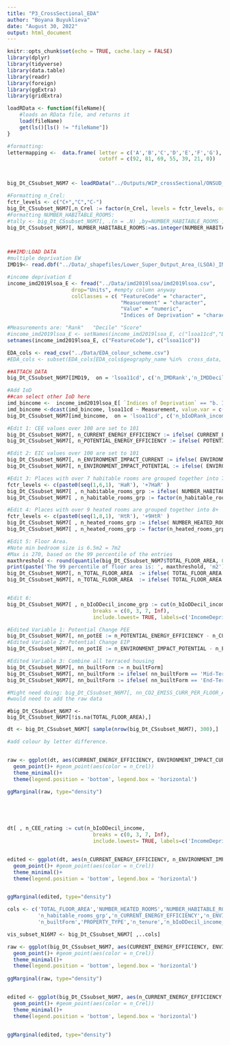 ```yaml
---
title: "P3_CrossSectional_EDA"
author: "Boyana Buyuklieva"
date: "August 30, 2022"
output: html_document
---
```


```r
knitr::opts_chunk$set(echo = TRUE, cache.lazy = FALSE)
library(dplyr)
library(tidyverse)
library(data.table)
library(readr)
library(foreign)
library(ggExtra)
library(gridExtra)

loadRData <- function(fileName){
    #loads an RData file, and returns it
    load(fileName)
    get(ls()[ls() != "fileName"])
}

#formatting:
lettermapping <-  data.frame( letter = c('A','B','C','D','E','F','G'), 
                              cutoff = c(92, 81, 69, 55, 39, 21, 0))



big_Dt_CSsubset_N6M7 <- loadRData("../Outputs/WIP_crossSectional/ONSUD_crossSectional_subset_N16744771.RData")

#Formatting n_Crel:
fctr_levels <- c("C+","C","C-")
big_Dt_CSsubset_N6M7[,n_Crel := factor(n_Crel, levels = fctr_levels, ordered = T)]
#Formatting NUMBER_HABITABLE_ROOMS:
#tally <- big_Dt_CSsubset_N6M7[, .(n = .N) ,by=NUMBER_HABITABLE_ROOMS ]
big_Dt_CSsubset_N6M7[, NUMBER_HABITABLE_ROOMS:=as.integer(NUMBER_HABITABLE_ROOMS)]



###IMD:LOAD DATA
#multiple deprivation EW
IMD19<- read.dbf("../Data/_shapefiles/Lower_Super_Output_Area_(LSOA)_IMD_2019__(OSGB1936)/Lower_Super_Output_Area_(LSOA)_IMD_2019__(OSGB1936).dbf")

#income deprivation E
income_imd2019lsoa_E <- fread("../Data/imd2019lsoa/imd2019lsoa.csv",
                     drop="Units", #empty column anyway
                     colClasses = c( "FeatureCode" = "character",
                                     "Measurement" = "character",
                                     "Value" = "numeric",
                                     "Indices of Deprivation" = "character"))

#Measurements are: "Rank"   "Decile" "Score"
#income_imd2019lsoa_E <- setNames(income_imd2019lsoa_E, c("lsoa11cd","Date","Measurement","Value","Indices of Deprivation") )
setnames(income_imd2019lsoa_E, c("FeatureCode"), c("lsoa11cd"))

EDA_cols <- read_csv("../Data/EDA_colour_scheme.csv")
#EDA_cols <- subset(EDA_cols[EDA_cols$geography_name %in%  cross_data, ])
```

```r
##ATTACH DATA 
big_Dt_CSsubset_N6M7[IMD19,  on = 'lsoa11cd', c('n_IMDRank','n_IMDDecil') := .(IMDRank,IMDDecil)]

#Add IoD
##can select other IoD here
imd_bincome <-  income_imd2019lsoa_E[ `Indices of Deprivation` == "b. Income Deprivation Domain",]
imd_bincome <-dcast(imd_bincome, lsoa11cd ~ Measurement, value.var = c("Value"))
big_Dt_CSsubset_N6M7[imd_bincome,  on = 'lsoa11cd', c('n_bIoDRank_income','n_bIoDDecil_income') := .(Rank,Decile)]

```
 
```r
#Edit 1: CEE values over 100 are set to 101
big_Dt_CSsubset_N6M7[, n_CURRENT_ENERGY_EFFICIENCY := ifelse( CURRENT_ENERGY_EFFICIENCY>100 ,101, CURRENT_ENERGY_EFFICIENCY)]
big_Dt_CSsubset_N6M7[, n_POTENTIAL_ENERGY_EFFICIENCY := ifelse( POTENTIAL_ENERGY_EFFICIENCY>100 ,101, POTENTIAL_ENERGY_EFFICIENCY)]

#Edit 2: EIC values over 100 are set to 101
big_Dt_CSsubset_N6M7[, n_ENVIRONMENT_IMPACT_CURRENT := ifelse( ENVIRONMENT_IMPACT_CURRENT>100 ,101, ENVIRONMENT_IMPACT_CURRENT)]
big_Dt_CSsubset_N6M7[, n_ENVIRONMENT_IMPACT_POTENTIAL := ifelse( ENVIRONMENT_IMPACT_POTENTIAL>100 ,101, ENVIRONMENT_IMPACT_POTENTIAL)]

#Edit 3: Places with over 7 habitable rooms are grouped together into 7+
fctr_levels <- c(paste0(seq(1,6,1), 'HaR'), '+7HaR' )
big_Dt_CSsubset_N6M7[ , n_habitable_rooms_grp := ifelse( NUMBER_HABITABLE_ROOMS>6,'+7HaR', paste0(NUMBER_HABITABLE_ROOMS,'HaR'))]
big_Dt_CSsubset_N6M7[ , n_habitable_rooms_grp := factor(n_habitable_rooms_grp, levels = fctr_levels, ordered = T)]

#Edit 4: Places with over 9 heated rooms are grouped together into 8+
fctr_levels <- c(paste0(seq(1,8,1), 'HtR'), '+9HtR' )
big_Dt_CSsubset_N6M7[ , n_heated_rooms_grp := ifelse( NUMBER_HEATED_ROOMS>8,'+8HtR', paste0(NUMBER_HEATED_ROOMS,'HtR'))]
big_Dt_CSsubset_N6M7[ , n_heated_rooms_grp := factor(n_heated_rooms_grp, levels = fctr_levels, ordered = T)]

#Edit 5: Floor Area. 
#Note min bedroom size is 6.5m2 = 7m2
#Max is 270, based on the 99 percentile of the entries
maxthreshold <- round(quantile(big_Dt_CSsubset_N6M7$TOTAL_FLOOR_AREA, 0.99, na.rm = T),0)
print(paste('The 99 percentile of floor area is: ', maxthreshold, 'm2'))
big_Dt_CSsubset_N6M7[, n_TOTAL_FLOOR_AREA  := ifelse( TOTAL_FLOOR_AREA < 6 ,6, n_TOTAL_FLOOR_AREA)]
big_Dt_CSsubset_N6M7[, n_TOTAL_FLOOR_AREA  := ifelse( TOTAL_FLOOR_AREA > maxthreshold , maxthreshold+1, n_TOTAL_FLOOR_AREA)]


#Edit 6:
big_Dt_CSsubset_N6M7[ , n_bIoDDecil_income_grp := cut(n_bIoDDecil_income,
                            breaks = c(0, 3, 7, Inf),
                            include.lowest= TRUE, labels=c('IncomeDeprived_1-3','AverageIncome_4-7','IncomeUnDeprived_8-10')) ]
```

```r
#Edited Variable 1: Potential Change PEE 
big_Dt_CSsubset_N6M7[, nn_potEE := n_POTENTIAL_ENERGY_EFFICIENCY - n_CURRENT_ENERGY_EFFICIENCY]
#Edited Variable 2: Potential Change EIP 
big_Dt_CSsubset_N6M7[, nn_potIE := n_ENVIRONMENT_IMPACT_POTENTIAL - n_ENVIRONMENT_IMPACT_CURRENT]

#Edited Variable 3: Combine all terraced housing
big_Dt_CSsubset_N6M7[, nn_builtForm := n_builtForm]
big_Dt_CSsubset_N6M7[, nn_builtForm := ifelse( nn_builtForm == 'Mid-Terrace', 'Terrace', nn_builtForm)]
big_Dt_CSsubset_N6M7[, nn_builtForm := ifelse( nn_builtForm == 'End-Terrace', 'Terrace', nn_builtForm)]

#Might need doing: big_Dt_CSsubset_N6M7[, nn_CO2_EMISS_CURR_PER_FLOOR_AREA := round(CO2_EMISSIONS_CURRENT/n_TOTAL_FLOOR_AREA,0) ]
#would need to add the raw data
```

```subsetting
#big_Dt_CSsubset_N6M7 <- big_Dt_CSsubset_N6M7[!is.na(TOTAL_FLOOR_AREA),]
```



```r
dt <- big_Dt_CSsubset_N6M7[ sample(nrow(big_Dt_CSsubset_N6M7), 300),]

#add colour by letter difference. 


raw <- ggplot(dt, aes(CURRENT_ENERGY_EFFICIENCY, ENVIRONMENT_IMPACT_CURRENT))+
  geom_point()+ #geom_point(aes(color = n_Crel))
  theme_minimal()+
  theme(legend.position = 'bottom', legend.box = 'horizontal')
  
ggMarginal(raw, type="density")





dt[ , n_CEE_rating := cut(n_bIoDDecil_income,
                            breaks = c(0, 3, 7, Inf),
                            include.lowest= TRUE, labels=c('IncomeDeprived_1-3','AverageIncome_4-7','IncomeUnDeprived_8-10')) ]


edited <- ggplot(dt, aes(n_CURRENT_ENERGY_EFFICIENCY, n_ENVIRONMENT_IMPACT_CURRENT))+
  geom_point()+ #geom_point(aes(color = n_Crel))
  theme_minimal()+
  theme(legend.position = 'bottom', legend.box = 'horizontal')


ggMarginal(edited, type="density")
```












```r
cols <- c('TOTAL_FLOOR_AREA','NUMBER_HEATED_ROOMS','NUMBER_HABITABLE_ROOMS',
          'n_habitable_rooms_grp','n_CURRENT_ENERGY_EFFICIENCY','n_ENVIRONMENT_IMPACT_CURRENT',
          'n_builtForm','PROPERTY_TYPE','n_tenure','n_bIoDDecil_income_grp', 'n_Crel','CO2_EMISS_CURR_PER_FLOOR_AREA')

vis_subset_N16M7 <- big_Dt_CSsubset_N6M7[ ,..cols]
```


```r
raw <- ggplot(big_Dt_CSsubset_N6M7, aes(CURRENT_ENERGY_EFFICIENCY, ENVIRONMENT_IMPACT_CURRENT))+
  geom_point()+ #geom_point(aes(color = n_Crel))
  theme_minimal()+
  theme(legend.position = 'bottom', legend.box = 'horizontal')
  
ggMarginal(raw, type="density")


edited <- ggplot(big_Dt_CSsubset_N6M7, aes(n_CURRENT_ENERGY_EFFICIENCY, n_ENVIRONMENT_IMPACT_CURRENT))+
  geom_point()+ #geom_point(aes(color = n_Crel))
  theme_minimal()+
  theme(legend.position = 'bottom', legend.box = 'horizontal')


ggMarginal(edited, type="density")
```











